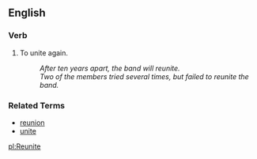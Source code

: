 ==English==

===Verb===
# To unite again.
#: ''After ten years apart, the band will reunite.''
#: ''Two of the members tried several times, but failed to reunite the band.''

===Related Terms===
*[[reunion]]
*[[unite]]

[[pl:Reunite]]